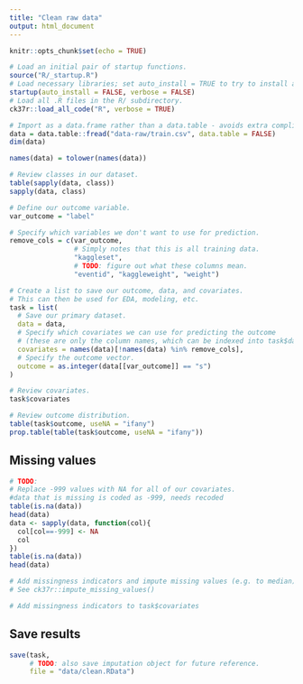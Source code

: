 ```yaml
---
title: "Clean raw data"
output: html_document
---
```


```r
knitr::opts_chunk$set(echo = TRUE)

# Load an initial pair of startup functions.
source("R/_startup.R")
# Load necessary libraries; set auto_install = TRUE to try to install any needed packages.
startup(auto_install = FALSE, verbose = FALSE)
# Load all .R files in the R/ subdirectory.
ck37r::load_all_code("R", verbose = TRUE)
```

```r

# Import as a data.frame rather than a data.table - avoids extra complication.
data = data.table::fread("data-raw/train.csv", data.table = FALSE)
dim(data)

names(data) = tolower(names(data))

# Review classes in our dataset.
table(sapply(data, class))
sapply(data, class)

```

```r
# Define our outcome variable.
var_outcome = "label"

# Specify which variables we don't want to use for prediction.
remove_cols = c(var_outcome,
                # Simply notes that this is all training data.
                "kaggleset",
                # TODO: figure out what these columns mean.
                "eventid", "kaggleweight", "weight")

# Create a list to save our outcome, data, and covariates.
# This can then be used for EDA, modeling, etc.
task = list(
  # Save our primary dataset.
  data = data,
  # Specify which covariates we can use for predicting the outcome
  # (these are only the column names, which can be indexed into task$data).
  covariates = names(data)[!names(data) %in% remove_cols],
  # Specify the outcome vector.
  outcome = as.integer(data[[var_outcome]] == "s")
)

# Review covariates.
task$covariates

# Review outcome distribution.
table(task$outcome, useNA = "ifany")
prop.table(table(task$outcome, useNA = "ifany"))
```

## Missing values

```r
# TODO:
# Replace -999 values with NA for all of our covariates.
#data that is missing is coded as -999, needs recoded
table(is.na(data)) 
head(data)
data <- sapply(data, function(col){
  col[col==-999] <- NA
  col
})
table(is.na(data))
head(data)

# Add missingness indicators and impute missing values (e.g. to median).
# See ck37r::impute_missing_values()

# Add missingness indicators to task$covariates
```

## Save results

```r

save(task,
     # TODO: also save imputation object for future reference.
     file = "data/clean.RData")
```
